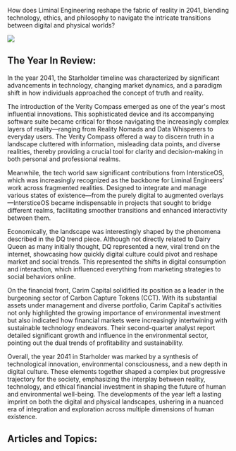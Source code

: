 How does Liminal Engineering reshape the fabric of reality in 2041, blending technology, ethics, and philosophy to navigate the intricate transitions between digital and physical worlds?

![](https://www.blockstar.com/wp-content/uploads/2024/06/000-inter.png)

## The Year In Review:
In the year 2041, the Starholder timeline was characterized by significant advancements in technology, changing market dynamics, and a paradigm shift in how individuals approached the concept of truth and reality.

The introduction of the Verity Compass emerged as one of the year's most influential innovations. This sophisticated device and its accompanying software suite became critical for those navigating the increasingly complex layers of reality—ranging from Reality Nomads and Data Whisperers to everyday users. The Verity Compass offered a way to discern truth in a landscape cluttered with information, misleading data points, and diverse realities, thereby providing a crucial tool for clarity and decision-making in both personal and professional realms.

Meanwhile, the tech world saw significant contributions from IntersticeOS, which was increasingly recognized as the backbone for Liminal Engineers’ work across fragmented realities. Designed to integrate and manage various states of existence—from the purely digital to augmented overlays—IntersticeOS became indispensable in projects that sought to bridge different realms, facilitating smoother transitions and enhanced interactivity between them.

Economically, the landscape was interestingly shaped by the phenomena described in the DQ trend piece. Although not directly related to Dairy Queen as many initially thought, DQ represented a new, viral trend on the internet, showcasing how quickly digital culture could pivot and reshape market and social trends. This represented the shifts in digital consumption and interaction, which influenced everything from marketing strategies to social behaviors online.

On the financial front, Carim Capital solidified its position as a leader in the burgeoning sector of Carbon Capture Tokens (CCT). With its substantial assets under management and diverse portfolio, Carim Capital's activities not only highlighted the growing importance of environmental investment but also indicated how financial markets were increasingly intertwining with sustainable technology endeavors. Their second-quarter analyst report detailed significant growth and influence in the environmental sector, pointing out the dual trends of profitability and sustainability.

Overall, the year 2041 in Starholder was marked by a synthesis of technological innovation, environmental consciousness, and a new depth in digital culture. These elements together shaped a complex but progressive trajectory for the society, emphasizing the interplay between reality, technology, and ethical financial investment in shaping the future of human and environmental well-being. The developments of the year left a lasting imprint on both the digital and physical landscapes, ushering in a nuanced era of integration and exploration across multiple dimensions of human existence.

## Articles and Topics:

